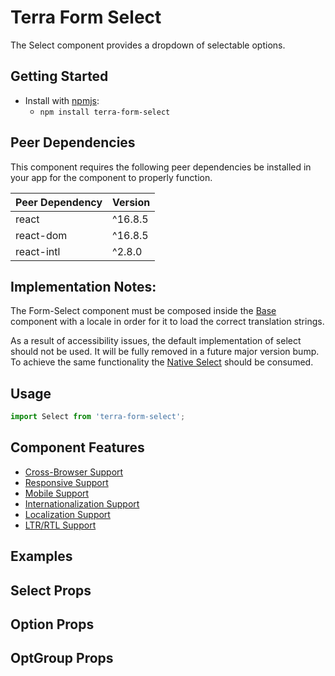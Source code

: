


<Badge />

# Terra Form Select

The Select component provides a dropdown of selectable options.

## Getting Started

- Install with [npmjs](https://www.npmjs.com):
  - `npm install terra-form-select`

<!-- AUTO-GENERATED-CONTENT:START Peer Dependencies -->

## Peer Dependencies

This component requires the following peer dependencies be installed in your app for the component to properly function.

| Peer Dependency | Version |
|-|-|
| react | ^16.8.5 |
| react-dom | ^16.8.5 |
| react-intl | ^2.8.0 |

<!-- AUTO-GENERATED-CONTENT:END -->

## Implementation Notes:

The Form-Select component must be composed inside the [Base][1] component with a locale in order for it to load the correct translation strings.

As a result of accessibility issues, the default implementation of select should not be used. It will be fully removed in a future major version bump. To achieve the same functionality the [Native Select][2] should be consumed.

[1]: https://engineering.cerner.com/terra-core/components/terra-base/base/base
[2]: /components/terra-form-select/form-select/native-select

## Usage

```jsx
import Select from 'terra-form-select';
```

## Component Features

- [Cross-Browser Support](https://engineering.cerner.com/terra-ui/about/terra-ui/component-standards#cross-browser-support)
- [Responsive Support](https://engineering.cerner.com/terra-ui/about/terra-ui/component-standards#responsive-support)
- [Mobile Support](https://engineering.cerner.com/terra-ui/about/terra-ui/component-standards#mobile-support)
- [Internationalization Support](https://engineering.cerner.com/terra-ui/about/terra-ui/component-standards#internationalization-i18n)
- [Localization Support](https://engineering.cerner.com/terra-ui/about/terra-ui/component-standards#internationalization-i18n)
- [LTR/RTL Support](https://engineering.cerner.com/terra-ui/about/terra-ui/component-standards#ltr--rtl)

## Examples
<DefaultExample title="Default - Marked For Deprecation" description="The default variant should no longer be used. It remains for passivity until the next major version bump. Please refer to the Native Select component." />
<SearchExample description="A search variant provides a searchable single select." />
<ComboboxExample description="A combobox variant allows a user to enter a single free text entry or select a single option from the the dropdown." />
<MultipleExample description="A multiple variant allows searching and selecting multiple options." />
<TagExample description="A tag variant allows a user to enter multiple custom free text entries or select multiple options from the the dropdown." />
<DisabledExample title="Disabled (applies to all)" />
<IsTouchAccessibleExample title="Is Touch Accessible (applies to only 'combobox', 'multiple', 'tag', and 'search')" description="Ensure accessibility on touch devices. Will render the dropdown menu in normal DOM flow with position absolute. By default, the menu renders in a portal, which is inaccessible on touch devices." />
<InvalidExample title="Invalid (applies to all)" description="Applies theme-specific styling for invalid. Will also display error text when used with a Field." />
<IncompleteExample title="Incomplete (applies to all)" description="Applies theme-specific styling for incomplete. ***Note: Only use incomplete if given specific guidance, reserved for specific applications when no value has been provided. Not for general use.***" />
<OptGroupExample title="Ability to add Option Groups (applies to all)" description="An OptGroup provides a way to group options together within the listbox. Can be applied to all select variants (default, search, combobox, multiple, tag)." />
<MaxHeightExample titel="Ability to set a Maximum Height (applies to all)" description="An example of implementing a custom max height of the dropdown." />
<AllowClearExample title="Ability to Clear Selection (applies to only 'default', 'combobox', and 'search')" description="An example with an option to clear the selected item. (Not applicable to 'multiple' or 'tag' variants)" />
<ControlledExample title="Create a Controlled Select (applies to all)" description="An example of implementing a controlled Select." />

## Select Props
<SelectPropsTable />

## Option Props
<OptionPropsTable />

## OptGroup Props
<OptGroupPropsTable />
